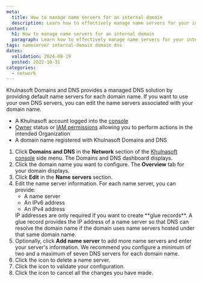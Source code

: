 ```yaml
---
meta:
  title: How to manage name servers for an internal domain
  description: Learn how to effectively manage name servers for your internal domains. This guide covers editing name server information, adding and removing name servers, and validating configurations through the intuitive Domains and DNS dashboard.
content:
  h1: How to manage name servers for an internal domain
  paragraph: Learn how to effectively manage name servers for your internal domains. This guide covers editing name server information, adding and removing name servers, and validating configurations through the intuitive Domains and DNS dashboard.
tags: nameserver internal-domain domain dns
dates:
  validation: 2024-08-19
  posted: 2022-10-31
categories:
  - network
---
```


Khulnasoft Domains and DNS provides a managed DNS solution by providing default name servers for each domain name. If you want to use your own DNS servers, you can edit the name servers associated with your domain name.

<Macro id="requirements" />

- A Khulnasoft account logged into the [console](https://console.khulnasoft.com)
- [Owner](/identity-and-access-management/iam/concepts/#owner) status or [IAM permissions](/identity-and-access-management/iam/concepts/#permission) allowing you to perform actions in the intended Organization
- A domain name registered with Khulnasoft Domains and DNS

1. Click **Domains and DNS** in the **Network** section of the [Khulnasoft console](https://console.khulnasoft.com) side menu. The Domains and DNS dashboard displays.
2. Click the domain name you want to configure. The **Overview** tab for your domain displays.
3. Click **Edit** in the **Name servers** section.
4. Edit the name server information. For each name server, you can provide:
    * A name server
    * An IPv6 address
    * An IPv4 address
    <Message type="tip">
      IP addresses are only required if you want to create **glue records**. A glue record provides the IP address of a name server so that DNS can resolve the domain name if the domain uses name servers hosted under that same domain name.
    </Message>
5. Optionally, click **Add name server** to add more name servers and enter your server's information.
    <Message type="tip">
      We recommend you configure a minimum of two and a maximum of seven DNS servers for each domain name.
    </Message>
6. Click the <Icon name="delete" /> icon to delete a name server.
7. Click the <Icon name="validate" /> icon to validate your configuration.
8. Click the <Icon name="cancel" /> icon to cancel all the changes you have made.


